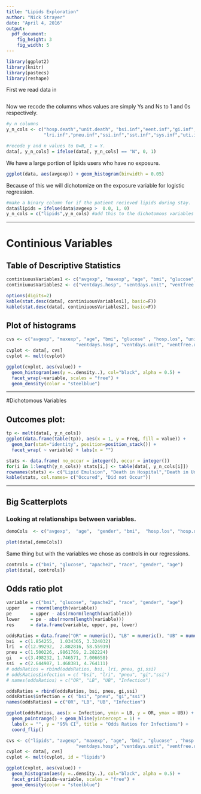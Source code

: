 ```yaml
---
title: "Lipids Exploration"
author: "Nick Strayer"
date: "April 4, 2016"
output:
  pdf_document:
    fig_height: 3
    fig_width: 5
---
```

```r
library(ggplot2)
library(knitr)
library(pastecs)
library(reshape)
```

First we read data in 
```r

```

Now we recode the columns whos values are simply Ys and Ns to 1 and 0s respectively. 
```r
#y n columns
y_n_cols <- c("hosp.death","unit.death", "bsi.inf","eent.inf","gi.inf",
              "lri.inf","pneu.inf","ssi.inf","sst.inf","sys.inf","uti.inf")

#recode y and n values to 0=N, 1 = Y. 
data[, y_n_cols] = ifelse(data[, y_n_cols] == "N", 0, 1)
```

We have a large portion of lipids users who have no exposure. 
```r
ggplot(data, aes(avgexp)) + geom_histogram(binwidth = 0.05)
```

Because of this we will dichotomize on the exposure variable for logistic regression. 

```r
#make a binary column for if the patient recieved lipids during stay. 
data$lipids = ifelse(data$avgexp >  0.0, 1, 0)
y_n_cols = c("lipids",y_n_cols) #add this to the dichotomous variables now. 
```

---

\newpage

# Continious Variables

## Table of Descriptive Statistics
```r
continiuousVariables1 <- c("avgexp", "maxexp", "age", "bmi", "glucose", "hosp.los", "unit.los") 
continiuousVariables2 <- c("ventdays.hosp", "ventdays.unit", "ventfree.unit", "apache2") 

options(digits=2)
kable(stat.desc(data[, continiuousVariables1], basic=F))
kable(stat.desc(data[, continiuousVariables2], basic=F))
```

## Plot of histograms
```r
cvs <- c("avgexp", "maxexp", "age", "bmi", "glucose" , "hosp.los", "unit.los",
                          "ventdays.hosp", "ventdays.unit", "ventfree.unit", "apache2") 
cvplot <- data[, cvs]
cvplot <- melt(cvplot)

ggplot(cvplot, aes(value)) +
  geom_histogram(aes(y =..density..), col="black", alpha = 0.5) + 
  facet_wrap(~variable, scales = "free") + 
  geom_density(color = "steelblue")
```

---

\newpage

#Dichotomous Variables

## Outcomes plot: 
```r
tp <- melt(data[, y_n_cols])
ggplot(data.frame(table(tp)), aes(x = 1, y = Freq, fill = value)) + 
  geom_bar(stat="identity", position=position_stack()) + 
  facet_wrap( ~ variable) + labs(x = "")
```

```r
stats <- data.frame( no_occur = integer(), occur = integer())
for(i in 1:length(y_n_cols)) stats[i,] <- table(data[, y_n_cols[i]])
rownames(stats) <- c("Lipid Emulsion", "Death in Hospital","Death in Unit", "bsi.inf","eent.inf","gi.inf","lri.inf","pneu.inf","ssi.inf","sst.inf","sys.inf","uti.inf")
kable(stats, col.names= c("Occured", "Did not Occur"))
```


---

\newpage

## Big Scatterplots

### Looking at relationships between variables. 
```r
demoCols  <- c("avgexp",  "age",  "gender",	"bmi",	"hosp.los",	"hosp.death",	"ventdays.hosp",	"ventfree.unit",	"apache2")

plot(data[,demoCols])
```

Same thing but with the variables we chose as controls in our regressions. 
```r
controls = c("bmi", "glucose", "apache2", "race", "gender", "age") 
plot(data[, controls])
```

## Odds ratio plot

```r
variable = c("bmi", "glucose", "apache2", "race", "gender", "age")
upper    = rnorm(length(variable))
pe       = upper - abs(rnorm(length(variable)))
lower    = pe - abs(rnorm(length(variable)))
res      = data.frame(variable, upper, pe, lower)

oddsRatios = data.frame("OR" = numeric(), "LB" = numeric(), "UB" = numeric())
bsi  = c(1.854255,  1.034365, 3.324032)
lri  = c(12.99292,  2.882816, 58.55939)
pneu = c(1.500226, .9861769, 2.282224)
gi   = c(3.498232, 1.746571, 7.006658)
ssi  = c(2.644907, 1.468381, 4.764111)
# oddsRatios = rbind(oddsRatios, bsi, lri, pneu, gi,ssi)
# oddsRatios$infection = c( "bsi", "lri", "pneu", "gi","ssi")
# names(oddsRatios) = c("OR", "LB", "UB", "Infection") 

oddsRatios = rbind(oddsRatios, bsi, pneu, gi,ssi)
oddsRatios$infection = c( "bsi", "pneu", "gi","ssi")
names(oddsRatios) = c("OR", "LB", "UB", "Infection") 

ggplot(oddsRatios, aes(x = Infection, ymin = LB, y = OR, ymax = UB)) + 
  geom_pointrange() + geom_hline(yintercept = 1) + 
  labs(x = "", y = "95% CI", title = "Odds Ratios for Infections") + 
  coord_flip() 
```

```r
cvs <- c("lipids", "avgexp", "maxexp", "age", "bmi", "glucose" , "hosp.los", "unit.los",
                          "ventdays.hosp", "ventdays.unit", "ventfree.unit", "apache2") 
cvplot <- data[, cvs]
cvplot <- melt(cvplot, id = "lipids")

ggplot(cvplot, aes(value)) +
  geom_histogram(aes(y =..density..), col="black", alpha = 0.5) + 
  facet_grid(lipids~variable, scales = "free") + 
  geom_density(color = "steelblue")
```